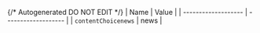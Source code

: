 {/* Autogenerated DO NOT EDIT  */}
| Name                | Value               |
| ------------------- | ------------------- |
| `contentChoicenews` | news                |